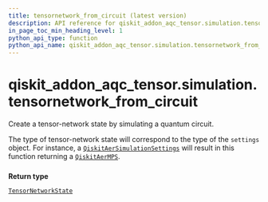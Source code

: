 ```yaml
---
title: tensornetwork_from_circuit (latest version)
description: API reference for qiskit_addon_aqc_tensor.simulation.tensornetwork_from_circuit in the latest version of qiskit-addon-aqc-tensor
in_page_toc_min_heading_level: 1
python_api_type: function
python_api_name: qiskit_addon_aqc_tensor.simulation.tensornetwork_from_circuit
---
```


<span id="qiskit-addon-aqc-tensor-simulation-tensornetwork-from-circuit" />

# qiskit\_addon\_aqc\_tensor.simulation.tensornetwork\_from\_circuit

<Function id="qiskit_addon_aqc_tensor.simulation.tensornetwork_from_circuit" isDedicatedPage={true} github="https://github.com/Qiskit/qiskit-addon-aqc-tensor/tree/stable/0.1/qiskit_addon_aqc_tensor/simulation/abstract.py" signature="tensornetwork_from_circuit(qc, settings, /)">
  Create a tensor-network state by simulating a quantum circuit.

  The type of tensor-network state will correspond to the type of the `settings` object. For instance, a [`QiskitAerSimulationSettings`](simulation-aer-qiskit-aer-simulation-settings "qiskit_addon_aqc_tensor.simulation.aer.QiskitAerSimulationSettings") will result in this function returning a [`QiskitAerMPS`](simulation-aer-qiskit-aer-mps "qiskit_addon_aqc_tensor.simulation.aer.QiskitAerMPS").

  ###

  <Function github="https://github.com/Qiskit/qiskit-addon-aqc-tensor/tree/stable/0.1/qiskit_addon_aqc_tensor/simulation/abstract.py" signature="tensornetwork_from_circuit(qc: qiskit.circuit.quantumcircuit.QuantumCircuit, settings: qiskit_addon_aqc_tensor.simulation.aer.simulation.QiskitAerSimulationSettings | qiskit_aer.backends.aer_simulator.AerSimulator, /, *, out_state: numpy.ndarray | None = None) → qiskit_addon_aqc_tensor.simulation.aer.state.QiskitAerMPS" />

  ###

  <Function github="https://github.com/Qiskit/qiskit-addon-aqc-tensor/tree/stable/0.1/qiskit_addon_aqc_tensor/simulation/abstract.py" signature="tensornetwork_from_circuit(qc: qiskit.circuit.quantumcircuit.QuantumCircuit, settings: qiskit_addon_aqc_tensor.simulation.quimb.QuimbSimulator, /) → quimb.tensor.Circuit" />

  **Return type**

  [`TensorNetworkState`](simulation-tensor-network-state "qiskit_addon_aqc_tensor.simulation.abstract.TensorNetworkState")
</Function>

